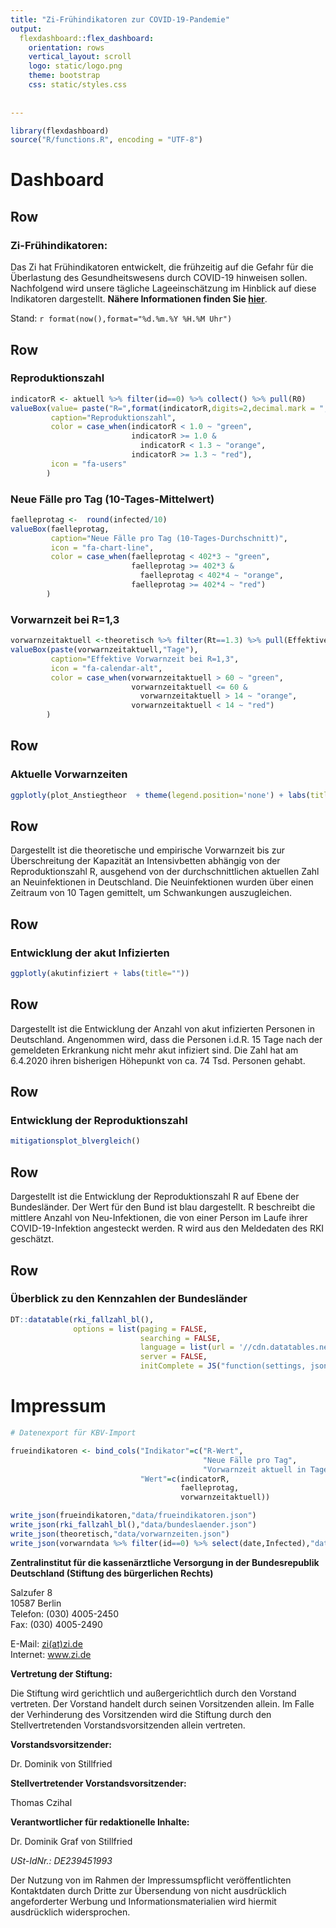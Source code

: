 ```yaml
---
title: "Zi-Frühindikatoren zur COVID-19-Pandemie"
output: 
  flexdashboard::flex_dashboard:
    orientation: rows
    vertical_layout: scroll 
    logo: static/logo.png
    theme: bootstrap
    css: static/styles.css
    
    
---
```


```r
library(flexdashboard)
source("R/functions.R", encoding = "UTF-8")
```

# Dashboard 

Row {data-height=125}
------------------------------------------------------------------------

### **Zi-Frühindikatoren:** 

Das Zi hat Frühindikatoren entwickelt, die frühzeitig auf die Gefahr für die Überlastung des Gesundheitswesens durch COVID-19 hinweisen sollen. Nachfolgend wird unsere tägliche Lageeinschätzung im Hinblick auf diese Indikatoren dargestellt. **Nähere Informationen finden Sie [hier](https://www.zi.de/presse/presseinformationen/5-mai-2020-2/)**. 

Stand: `r format(now(),format="%d.%m.%Y %H.%M Uhr")`

Row 
------------------------------------------------------------------------

### Reproduktionszahl

```r
indicatorR <- aktuell %>% filter(id==0) %>% collect() %>% pull(R0)
valueBox(value= paste("R=",format(indicatorR,digits=2,decimal.mark = ","))  ,
         caption="Reproduktionszahl",
         color = case_when(indicatorR < 1.0 ~ "green",
                           indicatorR >= 1.0 & 
                             indicatorR < 1.3 ~ "orange",
                           indicatorR >= 1.3 ~ "red"),
         icon = "fa-users"
        )
```

### Neue Fälle pro Tag (10-Tages-Mittelwert) 

```r
faelleprotag <-  round(infected/10)
valueBox(faelleprotag,
         caption="Neue Fälle pro Tag (10-Tages-Durchschnitt)",
         icon = "fa-chart-line",
         color = case_when(faelleprotag < 402*3 ~ "green",
                           faelleprotag >= 402*3 & 
                             faelleprotag < 402*4 ~ "orange",
                           faelleprotag >= 402*4 ~ "red")
        )
```

### Vorwarnzeit bei R=1,3 

```r
vorwarnzeitaktuell <-theoretisch %>% filter(Rt==1.3) %>% pull(Effektive_Vorwarnzeit)
valueBox(paste(vorwarnzeitaktuell,"Tage"),
         caption="Effektive Vorwarnzeit bei R=1,3",
         icon = "fa-calendar-alt",
         color = case_when(vorwarnzeitaktuell > 60 ~ "green",
                           vorwarnzeitaktuell <= 60 & 
                             vorwarnzeitaktuell > 14 ~ "orange",
                           vorwarnzeitaktuell < 14 ~ "red")
        )
```

Row {data-height=400}
------------------------------------------------------------------------

### **Aktuelle Vorwarnzeiten**

```r
ggplotly(plot_Anstiegtheor  + theme(legend.position='none') + labs(title=""))
```

Row {data-height=100}
------------------------------------------------------------------------

Dargestellt ist die theoretische und empirische Vorwarnzeit bis zur Überschreitung der Kapazität an Intensivbetten abhängig von der Reproduktionszahl R, ausgehend von der durchschnittlichen aktuellen Zahl an Neuinfektionen in Deutschland. Die Neuinfektionen wurden über einen Zeitraum von 10 Tagen gemittelt, um Schwankungen auszugleichen.


Row {data-height=400}
------------------------------------------------------------------------
### **Entwicklung der akut Infizierten**

```r

ggplotly(akutinfiziert + labs(title=""))
```

Row {data-height=100}
------------------------------------------------------------------------

Dargestellt ist die Entwicklung der Anzahl von akut infizierten Personen in Deutschland. Angenommen wird, dass die Personen i.d.R. 15 Tage nach der gemeldeten Erkrankung nicht mehr akut infiziert sind. Die Zahl hat am 6.4.2020 ihren bisherigen Höhepunkt von ca. 74 Tsd. Personen gehabt. 


Row {data-height=400}
------------------------------------------------------------------------
### **Entwicklung der Reproduktionszahl**

```r
mitigationsplot_blvergleich() 

```

Row {data-height=100}
------------------------------------------------------------------------

Dargestellt ist die Entwicklung der Reproduktionszahl R auf Ebene der Bundesländer. Der Wert für den Bund ist blau dargestellt. R beschreibt die mittlere Anzahl von Neu-Infektionen, die von einer Person im Laufe ihrer COVID-19-Infektion angesteckt werden. R wird aus den Meldedaten des RKI geschätzt.


Row
-----------------------------------------------------------------------

### **Überblick zu den Kennzahlen der Bundesländer**

```r
DT::datatable(rki_fallzahl_bl(),
              options = list(paging = FALSE,
                             searching = FALSE,
                             language = list(url = '//cdn.datatables.net/plug-ins/1.10.11/i18n/German.json'),
                             server = FALSE,
                             initComplete = JS("function(settings, json) {","$(this.api().table().header()).css({'background-color':'#0086C5','color': '#fff'});","}")))

```

# Impressum

```r
# Datenexport für KBV-Import

frueindikatoren <- bind_cols("Indikator"=c("R-Wert",
                                           "Neue Fälle pro Tag",
                                           "Vorwarnzeit aktuell in Tagen"),
                             "Wert"=c(indicatorR,
                                      faelleprotag,
                                      vorwarnzeitaktuell))

write_json(frueindikatoren,"data/frueindikatoren.json")
write_json(rki_fallzahl_bl(),"data/bundeslaender.json")
write_json(theoretisch,"data/vorwarnzeiten.json")
write_json(vorwarndata %>% filter(id==0) %>% select(date,Infected),"data/akutinfiziert.json")

```


**Zentralinstitut für die kassenärztliche Versorgung in der Bundesrepublik Deutschland (Stiftung des bürgerlichen Rechts)**

Salzufer 8  
10587 Berlin  
Telefon: (030) 4005-2450  
Fax: (030) 4005-2490

E-Mail: [zi(at)zi.de](mailto:zi(at)zi.de)  
Internet: [www.zi.de](http://www.zi.de)

**Vertretung der Stiftung:**

Die Stiftung wird gerichtlich und außergerichtlich durch den Vorstand vertreten. Der Vorstand handelt durch seinen Vorsitzenden allein. Im Falle der Verhinderung des Vorsitzenden wird die Stiftung durch den Stellvertretenden Vorstandsvorsitzenden allein vertreten.

**Vorstandsvorsitzender:**

Dr. Dominik von Stillfried  

**Stellvertretender Vorstandsvorsitzender:**

Thomas Czihal

**Verantwortlicher für redaktionelle Inhalte:**

Dr. Dominik Graf von Stillfried

*USt-IdNr.: DE239451993*
  
Der Nutzung von im Rahmen der Impressumspflicht veröffentlichten Kontaktdaten durch Dritte zur Übersendung von nicht ausdrücklich angeforderter Werbung und Informationsmaterialien wird hiermit ausdrücklich widersprochen.

